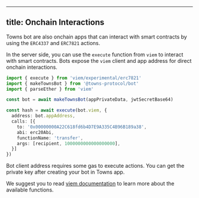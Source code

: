 ----
title: Onchain Interactions
---

Towns bot are also onchain apps that can interact with smart contracts by using the `ERC4337` and `ERC7821` actions.

In the server side, you can use the `execute` function from `viem` to interact with smart contracts.
Bots expose the `viem` client and app address for direct onchain interactions.

```ts
import { execute } from 'viem/experimental/erc7821'
import { makeTownsBot } from '@towns-protocol/bot'
import { parseEther } from 'viem'

const bot = await makeTownsBot(appPrivateData, jwtSecretBase64)

const hash = await execute(bot.viem, {
  address: bot.appAddress,
  calls: [{
    to: '0x00000000A22C618fd6b4D7E9A335C4B96B189a38',
    abi: erc20Abi,
    functionName: 'transfer',
    args: [recipient, 1000000000000000000],
  }]
})
```

<Note>
Bot client address requires some gas to execute actions. You can get the private key after creating your bot in Towns app.
</Note>

We suggest you to read [viem documentation](https://viem.sh/docs/getting-started) to learn more about the available functions.
